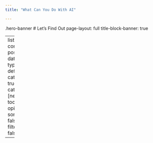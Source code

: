 ```yaml
---
title: "What Can You Do With AI"

---
```

{.hero-banner}
# Let's Find Out
page-layout: full
title-block-banner: true

---
listing:
  contents: posts
  sort: date desc
  type: default
  categories: true
  feed: 
    categories: [news, tool, opinion]
  sort-ui: false
  filter-ui: false

---
